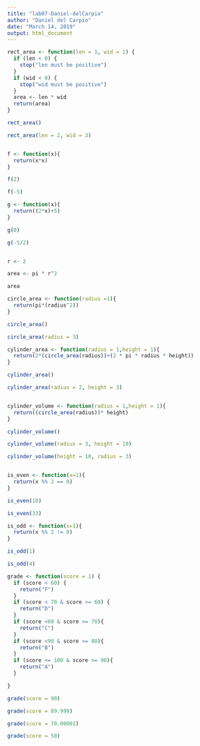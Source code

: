 ```yaml
---
title: "lab07-Daniel-delCarpio"
author: "Daniel del Carpio"
date: "March 14, 2019"
output: html_document
---
```


```r

rect_area <- function(len = 1, wid = 1) {
  if (len < 0) {
    stop("len must be positive")
  }
  if (wid < 0) {
    stop("wid must be positive")
  }
  area <- len * wid
  return(area)
}

rect_area()

rect_area(len = 2, wid = 3)


f <- function(x){
  return(x*x)
}

f(2)

f(-5)

g <- function(x){
  return((2*x)+5)
}

g(0)

g(-5/2)


r <- 2

area <- pi * r^2

area

circle_area <- function(radius =1){
  return(pi*(radius^2))
}

circle_area()

circle_area(radius = 3)

cylinder_area <- function(radius = 1,height = 1){
  return(2*(circle_area(radius))+(2 * pi * radius * height))
}

cylinder_area()

cylinder_area(radius = 2, height = 3)


cylinder_volume <- function(radius = 1,height = 1){
  return((circle_area(radius))* height)
}

cylinder_volume()

cylinder_volume(radius = 3, height = 10)

cylinder_volume(height = 10, radius = 3)


is_even <- function(x=1){
  return(x %% 2 == 0)
}

is_even(10)

is_even(33)

is_odd <- function(x=1){
  return(x %% 2 != 0)
}

is_odd(1)

is_odd(4)

grade <- function(score = 1) {
  if (score < 60) {
    return("F")
  }
  if (score < 70 & score >= 60) {
    return("D")
  }
  if (score <80 & score >= 70){
    return("C")
  }
  if (score <90 & score >= 80){
    return("B")
  }
  if (score <= 100 & score >= 90){
    return("A")
  }

}

grade(score = 90)

grade(score = 89.999)

grade(score = 70.00001)

grade(score = 50)



```
